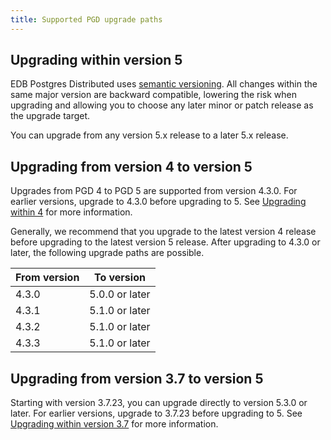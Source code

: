 ```yaml
---
title: Supported PGD upgrade paths
---
```


## Upgrading within version 5

EDB Postgres Distributed uses [semantic versioning](https://semver.org/). 
All changes within the same major version are backward compatible, lowering the risk when upgrading and allowing you to choose any later minor or patch release as the upgrade target. 

You can upgrade from any version 5.x release to a later 5.x release. 

## Upgrading from version 4 to version 5

Upgrades from PGD 4 to PGD 5 are supported from version 4.3.0. For earlier
versions, upgrade to 4.3.0 before upgrading to 5. See [Upgrading within
4](/pgd/4/upgrades/upgrade_paths/#upgrading-within-version-4) for more
information. 

Generally, we recommend that you upgrade to the latest version 4
release before upgrading to the latest version 5 release. After upgrading to
4.3.0 or later, the following upgrade paths are possible.

| From version | To version |
| ---- | -- |
| 4.3.0 | 5.0.0 or later |
| 4.3.1 | 5.1.0 or later |
| 4.3.2 | 5.1.0 or later |
| 4.3.3 | 5.1.0 or later |


## Upgrading from version 3.7 to version 5

Starting with version 3.7.23, you can upgrade directly to version 5.3.0 or later. 
For earlier versions, upgrade to 3.7.23 before upgrading to 5. 
See [Upgrading within version 3.7](/pgd/3.7/bdr/upgrades/supported_paths/#upgrading-within-version-37) 
for more information. 
